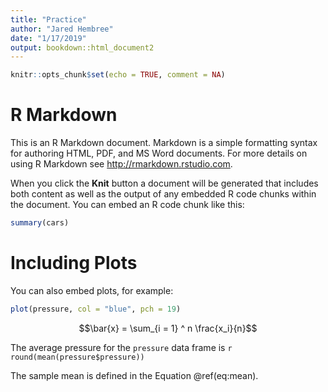 ```yaml
---
title: "Practice"
author: "Jared Hembree"
date: "1/17/2019"
output: bookdown::html_document2
---
```


```r
knitr::opts_chunk$set(echo = TRUE, comment = NA)
```

# R Markdown

This is an R Markdown document. Markdown is a simple formatting syntax for authoring HTML, PDF, and MS Word documents. For more details on using R Markdown see <http://rmarkdown.rstudio.com>.

When you click the **Knit** button a document will be generated that includes both content as well as the output of any embedded R code chunks within the document. You can embed an R code chunk like this:

```r
summary(cars)
```

# Including Plots

You can also embed plots, for example:

```r
plot(pressure, col = "blue", pch = 19)
```

$$\bar{x} = \sum_{i = 1} ^ n \frac{x_i}{n}$$


The average pressure for the `pressure` data frame is `r round(mean(pressure$pressure))`

The sample mean is defined in the Equation
\@ref(eq:mean).

##

\begin{equation}
\bar{x} = \sum_{i = 1} ^ n \frac{x_i}{n}
(\#eq:mean)
\end{equation}
